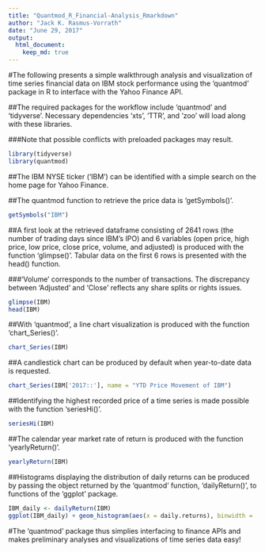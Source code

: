 ```yaml
---
title: "Quantmod_R_Financial-Analysis_Rmarkdown"
author: "Jack K. Rasmus-Vorrath"
date: "June 29, 2017"
output: 
  html_document:
    keep_md: true
---
```


#The following presents a simple walkthrough analysis and visualization of time series financial data on IBM stock performance using the 'quantmod' package in R to interface with the Yahoo Finance API.

##The required packages for the workflow include 'quantmod' and 'tidyverse'. Necessary dependencies 'xts', 'TTR', and 'zoo' will load along with these libraries.

###Note that possible conflicts with preloaded packages may result.

```r
library(tidyverse)
library(quantmod)
```

##The IBM NYSE ticker ('IBM') can be identified with a simple search on the home page for Yahoo Finance. 

##The quantmod function to retrieve the price data is 'getSymbols()'.

```r
getSymbols("IBM")
```

##A first look at the retrieved dataframe consisting of 2641 rows (the number of trading days since IBM's IPO) and 6 variables (open price, high price, low price, close price, volume, and adjusted) is produced with the function 'glimpse()'. Tabular data on the first 6 rows is presented with the head() function. 

###'Volume' corresponds to the number of transactions. The discrepancy between 'Adjusted' and 'Close' reflects any share splits or rights issues.

```r
glimpse(IBM)
head(IBM)
```

##With 'quantmod', a line chart visualization is produced with the function 'chart_Series()'.

```r
chart_Series(IBM)
```

##A candlestick chart can be produced by default when year-to-date data is requested.
```r
chart_Series(IBM['2017::'], name = "YTD Price Movement of IBM")
```

##Identifying the highest recorded price of a time series is made possible with the function 'seriesHi()'.

```r
seriesHi(IBM)
```

##The calendar year market rate of return is produced with the function 'yearlyReturn()'.
```r
yearlyReturn(IBM)
```

##Histograms displaying the distribution of daily returns can be produced by passing the object returned by the 'quantmod' function, 'dailyReturn()', to functions of the 'ggplot' package.

```r
IBM_daily <- dailyReturn(IBM)
ggplot(IBM_daily) + geom_histogram(aes(x = daily.returns), binwidth = .001)
```


#The 'quantmod' package thus simplies interfacing to finance APIs and makes preliminary analyses and visualizations of time series data easy!



